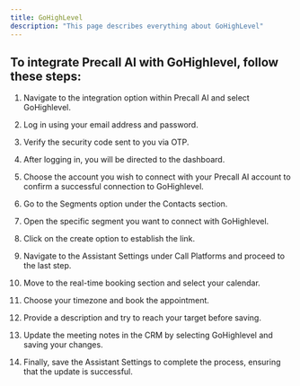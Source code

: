 ```yaml
---
title: GoHighLevel
description: "This page describes everything about GoHighLevel"
---
```


## To integrate Precall AI with GoHighlevel, follow these steps:

1. Navigate to the integration option within Precall AI and select GoHighlevel.

2. Log in using your email address and password.

3. Verify the security code sent to you via OTP.

4. After logging in, you will be directed to the dashboard.

5. Choose the account you wish to connect with your Precall AI account to confirm a successful connection to GoHighlevel.

6. Go to the Segments option under the Contacts section.

7. Open the specific segment you want to connect with GoHighlevel.

8. Click on the create option to establish the link.

9. Navigate to the Assistant Settings under Call Platforms and proceed to the last step.

10. Move to the real-time booking section and select your calendar.

11. Choose your timezone and book the appointment.

12. Provide a description and try to reach your target before saving.

13. Update the meeting notes in the CRM by selecting GoHighlevel and saving your changes.

14. Finally, save the Assistant Settings to complete the process, ensuring that the update is successful.
